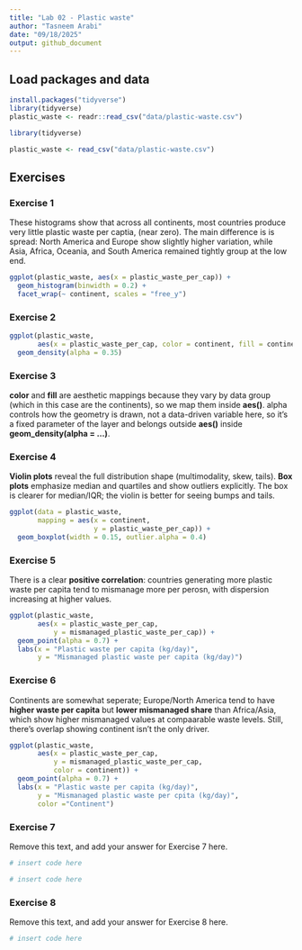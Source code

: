 ```yaml
---
title: "Lab 02 - Plastic waste"
author: "Tasneem Arabi"
date: "09/18/2025"
output: github_document
---
```


## Load packages and data

```r
install.packages("tidyverse")
library(tidyverse)
plastic_waste <- readr::read_csv("data/plastic-waste.csv")
```


```r
library(tidyverse) 
```

```r
plastic_waste <- read_csv("data/plastic-waste.csv")
```

## Exercises

### Exercise 1

These histograms show that across all continents, most countries produce very little plastic waste per captia, (near zero). The main difference is is spread: North America and Europe show slightly higher variation, while Asia, Africa, Oceania, and South America remained tightly group at the low end.

```r
ggplot(plastic_waste, aes(x = plastic_waste_per_cap)) +
  geom_histogram(binwidth = 0.2) +
  facet_wrap(~ continent, scales = "free_y")
```

### Exercise 2

```r
ggplot(plastic_waste,
       aes(x = plastic_waste_per_cap, color = continent, fill = continent)) +
  geom_density(alpha = 0.35)
```

### Exercise 3

**color** and **fill** are aesthetic mappings because they vary by data group (which in this case are the continents), so we map them inside **aes()**. alpha controls how the geometry is drawn, not a data-driven variable here, so it's a fixed parameter of the layer and belongs outside **aes()** inside **geom_density(alpha = ...)**.

### Exercise 4

**Violin plots** reveal the full distribution shape (multimodality, skew, tails). **Box plots** emphasize median and quartiles and show outliers explicitly. The box is clearer for median/IQR; the violin is better for seeing bumps and tails.

```r
ggplot(data = plastic_waste, 
       mapping = aes(x = continent, 
                     y = plastic_waste_per_cap)) +
  geom_boxplot(width = 0.15, outlier.alpha = 0.4)
```

### Exercise 5

There is a clear **positive correlation**: countries generating more plastic waste per capita tend to mismanage  more per perosn, with dispersion increasing at higher values.

```r
ggplot(plastic_waste,
       aes(x = plastic_waste_per_cap,
           y = mismanaged_plastic_waste_per_cap)) +
  geom_point(alpha = 0.7) +
  labs(x = "Plastic waste per capita (kg/day)",
       y = "Mismanaged plastic waste per capita (kg/day)")
```

### Exercise 6

Continents are somewhat seperate; Europe/North America tend to have **higher waste per capita** but **lower mismanaged share** than Africa/Asia, which show higher mismanaged values at compaarable waste levels. Still, there's overlap showing continent isn't the only driver.

```r
ggplot(plastic_waste,
       aes(x = plastic_waste_per_cap,
           y = mismanaged_plastic_waste_per_cap,
           color = continent)) +
  geom_point(alpha = 0.7) +
  labs(x = "Plastic waste per capita (kg/day)",
       y = "Mismanaged plastic waste per cpita (kg/day)",
       color ="Continent")
```

### Exercise 7

Remove this text, and add your answer for Exercise 7 here.

```r
# insert code here
```

```r
# insert code here
```

### Exercise 8

Remove this text, and add your answer for Exercise 8 here.

```r
# insert code here
```
